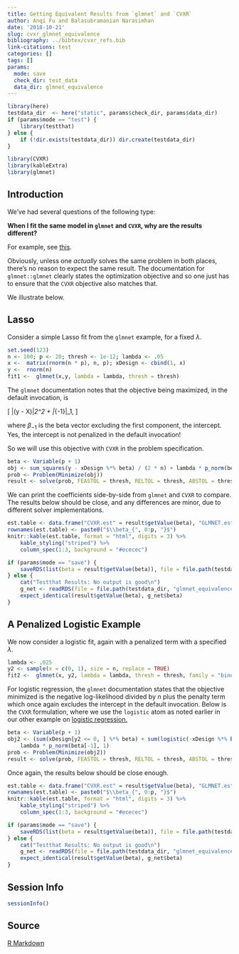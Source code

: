 ```yaml
---
title: Getting Equivalent Results from `glmnet` and `CVXR`
author: Anqi Fu and Balasubramanian Narasimhan
date: '2018-10-21'
slug: cvxr_glmnet_equivalence
bibliography: ../bibtex/cvxr_refs.bib
link-citations: test
categories: []
tags: []
params:
  mode: save
  check_dir: test_data
  data_dir: glmnet_equivalence
---
```


```r
library(here)
testdata_dir  <- here("static", params$check_dir, params$data_dir) 
if (params$mode == "test") {
    library(testthat)
} else {
    if (!dir.exists(testdata_dir)) dir.create(testdata_dir)
}
```

```r
library(CVXR)
library(kableExtra)
library(glmnet)
```

## Introduction

We've had several questions of the following type:

__When I fit the same model in `glmnet` and `CVXR`, why are the
results different?__

For example, see
[this](https://stackoverflow.com/questions/51279485/a-comparison-between-cvxr-and-glmnet-elastic-net).

Obviously, unless one _actually_ solves the same problem in both
places, there's no reason to expect the same result.  The
documentation for `glmnet::glmnet` clearly states the optimization
objective and so one just has to ensure that the `CVXR` objective also
matches that.

We illustrate below.

## Lasso 

Consider a simple Lasso fit from the `glmnet` example, for a fixed
$\lambda$.

```r
set.seed(123)
n <- 100; p <- 20; thresh <- 1e-12; lambda <- .05
x <-  matrix(rnorm(n * p), n, p); xDesign <- cbind(1, x)
y <-  rnorm(n)
fit1 <-  glmnet(x,y, lambda = lambda, thresh = thresh)
```

The `glmnet` documentation notes that the objective being maximized,
in the default invocation, is 

\[
\frac{1}{2n}\|(y - X\beta)\|_2^2 + \lambda \|\beta_{-1}\|_1,
\]

where $\beta_{-1}$ is the beta vector excluding the first component,
the intercept. Yes, the intercept is not penalized in the default
invocation!

So we will use this objective with `CVXR` in the problem
specification. 

```r
beta <- Variable(p + 1)
obj <- sum_squares(y - xDesign %*% beta) / (2 * n) + lambda * p_norm(beta[-1], 1)
prob <- Problem(Minimize(obj))
result <- solve(prob, FEASTOL = thresh, RELTOL = thresh, ABSTOL = thresh)
```

We can print the coefficients side-by-side from `glmnet` and `CVXR` to
compare. The results below should be close, and any differences are
minor, due to different solver implementations.


```r
est.table <- data.frame("CVXR.est" = result$getValue(beta), "GLMNET.est" = as.vector(coef(fit1)))
rownames(est.table) <- paste0("$\\beta_{", 0:p, "}$")
knitr::kable(est.table, format = "html", digits = 3) %>%
    kable_styling("striped") %>%
    column_spec(1:3, background = "#ececec")
```

```r
if (params$mode == "save") {
    saveRDS(list(beta = result$getValue(beta)), file = file.path(testdata_dir, "glmnet_equivalence1.RDS"))
} else {
    cat("Testthat Results: No output is good\n")
    g_net <- readRDS(file = file.path(testdata_dir, "glmnet_equivalence1.RDS"))
    expect_identical(result$getValue(beta), g_net$beta)
}
```

## A Penalized Logistic Example

We now consider a logistic fit, again with a penalized term with a
specified $\lambda$.

```r
lambda <- .025
y2 <- sample(x = c(0, 1), size = n, replace = TRUE)
fit2 <-  glmnet(x, y2, lambda = lambda, thresh = thresh, family = "binomial")
```

For logistic regression, the `glmnet` documentation states that the
objective minimized is the negative log-likelihood divided by $n$ plus
the penalty term which once again excludes the intercept in the
default invocation. Below is the `CVXR` formulation, where we use the
`logistic` atom as noted earlier in our other example on [logistic
regression.](/cvxr_examples/logistic-regression)

```r
beta <- Variable(p + 1)
obj2 <- (sum(xDesign[y2 <= 0, ] %*% beta) + sum(logistic(-xDesign %*% beta))) / n +
    lambda * p_norm(beta[-1], 1)
prob <- Problem(Minimize(obj2))
result <- solve(prob, FEASTOL = thresh, RELTOL = thresh, ABSTOL = thresh)
```

Once again, the results below should be close enough. 

```r
est.table <- data.frame("CVXR.est" = result$getValue(beta), "GLMNET.est" = as.vector(coef(fit2)))
rownames(est.table) <- paste0("$\\beta_{", 0:p, "}$")
knitr::kable(est.table, format = "html", digits = 3) %>%
    kable_styling("striped") %>%
    column_spec(1:3, background = "#ececec")
```


```r
if (params$mode == "save") {
    saveRDS(list(beta = result$getValue(beta)), file = file.path(testdata_dir, "glmnet_equivalence2.RDS"))
} else {
    cat("Testthat Results: No output is good\n")
    g_net <- readRDS(file = file.path(testdata_dir, "glmnet_equivalence2.RDS"))
    expect_identical(result$getValue(beta), g_net$beta)
}
```


## Session Info

```r
sessionInfo()
```

## Source

[R Markdown](https://github.com/bnaras/cvxr_docs/blob/master/cvxr_examples/glmnet_equivalence.Rmd)

